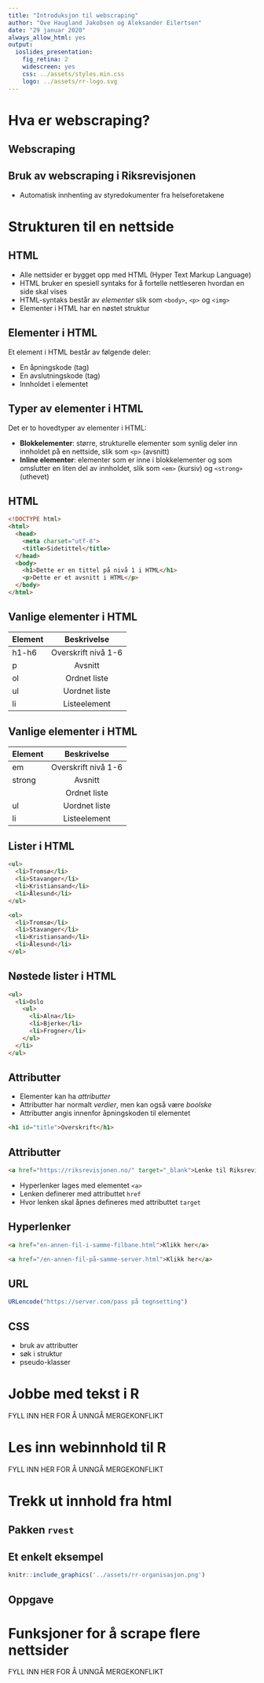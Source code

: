 ```yaml
---
title: "Introduksjon til webscraping"
author: "Ove Haugland Jakobsen og Aleksander Eilertsen"
date: "29 januar 2020"
always_allow_html: yes
output:
  ioslides_presentation:
    fig_retina: 2
    widescreen: yes
    css: ../assets/styles.min.css
    logo: ../assets/rr-logo.svg
---
```


# Hva er webscraping?

## Webscraping

## Bruk av webscraping i Riksrevisjonen

* Automatisk innhenting av styredokumenter fra helseforetakene

# Strukturen til en nettside

## HTML {.flexbox .vleft}

* Alle nettsider er bygget opp med HTML (Hyper Text Markup Language)
* HTML bruker en spesiell syntaks for å fortelle nettleseren hvordan en side skal vises
* HTML-syntaks består av _elementer_ slik som `<body>`, `<p>` og `<img>`
* Elementer i HTML har en nøstet struktur

## Elementer i HTML {.flexbox .vleft}

Et element i HTML består av følgende deler:

* En åpningskode (tag)
* En avslutningskode (tag)
* Innholdet i elementet

## Typer av elementer i HTML

Det er to hovedtyper av elementer i HTML:

* **Blokkelementer**: større, strukturelle elementer som synlig deler inn innholdet på en nettside, slik som `<p>` (avsnitt)
* **Inline elementer**: elementer som er inne i blokkelementer og som omslutter en liten del av innholdet, slik som `<em>` (kursiv) og `<strong>` (uthevet)

## HTML

```html
<!DOCTYPE html>
<html>
  <head>
    <meta charset="utf-8">
    <title>Sidetittel</title>
  </head>
  <body>
    <h1>Dette er en tittel på nivå 1 i HTML</h1>
    <p>Dette er et avsnitt i HTML</p>
  </body>
</html>
```

## Vanlige elementer i HTML

| Element   | Beskrivelse          |       
| ----------|:--------------------:|
| h1-h6     | Overskrift nivå 1-6  |  
| p         | Avsnitt              |
| ol        | Ordnet liste         |
| ul        | Uordnet liste        |
| li        | Listeelement         |

## Vanlige elementer i HTML

| Element   | Beskrivelse          |       
| ----------|:--------------------:|
| em     | Overskrift nivå 1-6  |  
| strong         | Avsnitt              |
|         | Ordnet liste         |
| ul        | Uordnet liste        |
| li        | Listeelement         |

## Lister i HTML

```html
<ul>
  <li>Tromsø</li>
  <li>Stavanger</li>
  <li>Kristiansand</li>
  <li>Ålesund</li>
</ul>
```

```html
<ol>
  <li>Tromsø</li>
  <li>Stavanger</li>
  <li>Kristiansand</li>
  <li>Ålesund</li>
</ol>
```

## Nøstede lister i HTML

```html
<ul>
  <li>Oslo
    <ul>
      <li>Alna</li>
      <li>Bjerke</li>
      <li>Frogner</li>
    </ul>
  </li>
</ul>
```

## Attributter {.flexbox .vleft}

* Elementer kan ha _attributter_
* Attributter har normalt _verdier_, men kan også være _boolske_
* Attributter angis innenfor åpningskoden til elementet

```html
<h1 id="title">Overskrift</h1>
```

## Attributter {.flexbox .vleft .build}

```html
<a href="https://riksrevisjonen.no/" target="_blank">Lenke til Riksrevisjonen</a>
```

* Hyperlenker lages med elementet `<a>`
* Lenken definerer med attributtet `href`
* Hvor lenken skal åpnes defineres med attributtet `target`

## Hyperlenker

```html
<a href="en-annen-fil-i-samme-filbane.html">Klikk her</a>
```

```html
<a href="/en-annen-fil-på-samme-server.html">Klikk her</a>
```

## URL

```r
URLencode("https://server.com/pass på tegnsetting")
```


## CSS

* bruk av attributter
* søk i struktur
* pseudo-klasser


# Jobbe med tekst i R

FYLL INN HER FOR Å UNNGÅ MERGEKONFLIKT

# Les inn webinnhold til R

FYLL INN HER FOR Å UNNGÅ MERGEKONFLIKT

# Trekk ut innhold fra html

## Pakken `rvest`

## Et enkelt eksempel

```r
knitr::include_graphics('../assets/rr-organisasjon.png')
```

## Oppgave

# Funksjoner for å scrape flere nettsider

FYLL INN HER FOR Å UNNGÅ MERGEKONFLIKT
